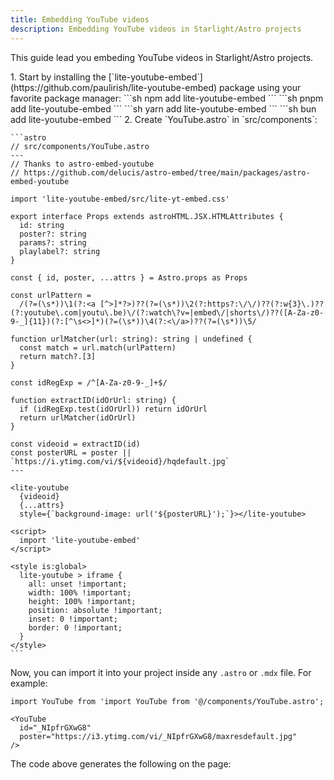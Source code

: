 ```yaml
---
title: Embedding YouTube videos
description: Embedding YouTube videos in Starlight/Astro projects
---
```


This guide lead you embeding YouTube videos in Starlight/Astro projects.

<Steps>
1.  Start by installing the [`lite-youtube-embed`](https://github.com/paulirish/lite-youtube-embed) package using your favorite package manager:
    <Tabs>
      <TabItem label="npm">
        ```sh
        npm add lite-youtube-embed
        ```
      </TabItem>
      <TabItem label="pnpm">
        ```sh
        pnpm add lite-youtube-embed
        ```
      </TabItem>
      <TabItem label="Yarn">
        ```sh
        yarn add lite-youtube-embed
        ```
      </TabItem>
      <TabItem label="Bun">
        ```sh
        bun add lite-youtube-embed
        ```
      </TabItem>
    </Tabs>
2.  Create `YouTube.astro` in `src/components`:
    
    ```astro
    // src/components/YouTube.astro
    ---
    // Thanks to astro-embed-youtube
    // https://github.com/delucis/astro-embed/tree/main/packages/astro-embed-youtube

    import 'lite-youtube-embed/src/lite-yt-embed.css'

    export interface Props extends astroHTML.JSX.HTMLAttributes {
      id: string
      poster?: string
      params?: string
      playlabel?: string
    }

    const { id, poster, ...attrs } = Astro.props as Props

    const urlPattern =
      /(?=(\s*))\1(?:<a [^>]*?>)??(?=(\s*))\2(?:https?:\/\/)??(?:w{3}\.)??(?:youtube\.com|youtu\.be)\/(?:watch\?v=|embed\/|shorts\/)??([A-Za-z0-9-_]{11})(?:[^\s<>]*)(?=(\s*))\4(?:<\/a>)??(?=(\s*))\5/

    function urlMatcher(url: string): string | undefined {
      const match = url.match(urlPattern)
      return match?.[3]
    }

    const idRegExp = /^[A-Za-z0-9-_]+$/

    function extractID(idOrUrl: string) {
      if (idRegExp.test(idOrUrl)) return idOrUrl
      return urlMatcher(idOrUrl)
    }

    const videoid = extractID(id)
    const posterURL = poster || `https://i.ytimg.com/vi/${videoid}/hqdefault.jpg`
    ---

    <lite-youtube
      {videoid}
      {...attrs}
      style={`background-image: url('${posterURL}');`}></lite-youtube>

    <script>
      import 'lite-youtube-embed'
    </script>

    <style is:global>
      lite-youtube > iframe {
        all: unset !important;
        width: 100% !important;
        height: 100% !important;
        position: absolute !important;
        inset: 0 !important;
        border: 0 !important;
      }
    </style>
    ```
</Steps>

Now, you can import it into your project inside any `.astro` or `.mdx` file. For example:

```mdx
import YouTube from 'import YouTube from '@/components/YouTube.astro';

<YouTube
  id="_NIpfrGXwG8"
  poster="https://i3.ytimg.com/vi/_NIpfrGXwG8/maxresdefault.jpg"
/>
```

The code above generates the following on the page:

<YouTube
  id="_NIpfrGXwG8"
  poster="https://i3.ytimg.com/vi/_NIpfrGXwG8/maxresdefault.jpg"
/>